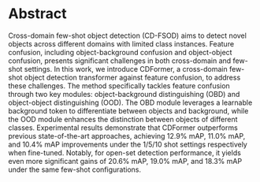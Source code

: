# Abstract

Cross-domain few-shot object detection (CD-FSOD) aims to detect novel objects across different domains with limited class instances. Feature confusion, including object-background confusion and object-object confusion, presents significant challenges in both cross-domain and few-shot settings. In this work, we introduce CDFormer, a cross-domain few-shot object detection transformer against feature confusion, to address these challenges. The method specifically tackles feature confusion through two key modules: object-background distinguishing (OBD) and object-object distinguishing (OOD). The OBD module leverages a learnable background token to differentiate between objects and background, while the OOD module enhances the distinction between objects of different classes. Experimental results demonstrate that CDFormer outperforms previous state-of-the-art approaches, achieving 12.9% mAP, 11.0% mAP, and 10.4% mAP improvements under the 1/5/10 shot settings respectively when fine-tuned. Notably, for open-set detection performance, it yields even more significant gains of 20.6% mAP, 19.0% mAP, and 18.3% mAP under the same few-shot configurations.
